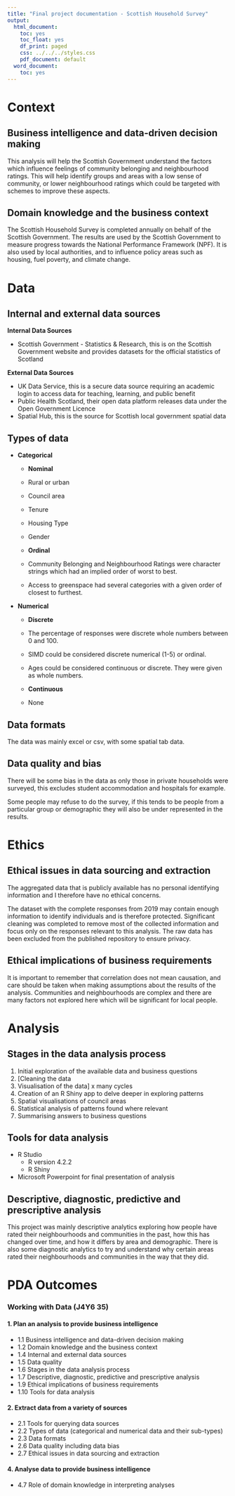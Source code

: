 ```yaml
---
title: "Final project documentation - Scottish Household Survey"
output:
  html_document:
    toc: yes
    toc_float: yes
    df_print: paged
    css: ../../../styles.css
    pdf_document: default
  word_document:
    toc: yes
---
```


# Context

## Business intelligence and data-driven decision making


This analysis will help the Scottish Government understand the factors which influence feelings of community belonging and neighbourhood ratings. This will help identify groups and areas with a low sense of community, or lower neighbourhood ratings which could be targeted with schemes to improve these aspects.

## Domain knowledge and the business context

The Scottish Household Survey is completed annually on behalf of the Scottish Government. The results are used by the Scottish Government to measure progress towards the National Performance Framework (NPF). It is also used by local authorities, and to influence policy areas such as housing, fuel poverty, and climate change.

# Data

## Internal and external data sources

**Internal Data Sources**

* Scottish Government - Statistics & Research, this is on the Scottish Government website and provides datasets for the official statistics of Scotland

**External Data Sources**

* UK Data Service, this is a secure data source requiring an academic login to access data for teaching, learning, and public benefit
* Public Health Scotland, their open data platform releases data under the Open Government Licence
* Spatial Hub, this is the source for Scottish local government spatial data

## Types of data

* **Categorical**  

  + **Nominal**  
  + Rural or urban   
  + Council area  
  + Tenure  
  + Housing Type  
  + Gender  

  + **Ordinal**  
  + Community Belonging and Neighbourhood Ratings were character strings which had an implied order of worst to best.  
  + Access to greenspace had several categories with a given order of closest to furthest.  

* **Numerical**  

  + **Discrete** 
  + The percentage of responses were discrete whole numbers between 0 and 100.  
  + SIMD could be considered discrete numerical (1-5) or ordinal.  
  + Ages could be considered continuous or discrete. They were given as whole numbers.  

  + **Continuous**  
  + None  

## Data formats

The data was mainly excel or csv, with some spatial tab data.

## Data quality and bias

There will be some bias in the data as only those in private households were surveyed, this excludes student accommodation and hospitals for example.

Some people may refuse to do the survey, if this tends to be people from a particular group or demographic they will also be under represented in the results.

# Ethics

## Ethical issues in data sourcing and extraction

The aggregated data that is publicly available has no personal identifying information and I therefore have no ethical concerns.

The dataset with the complete responses from 2019 may contain enough information to identify individuals and is therefore protected. Significant cleaning was completed to remove most of the collected information and focus only on the responses relevant to this analysis. The raw data has been excluded from the published repository to ensure privacy.

## Ethical implications of business requirements


It is important to remember that correlation does not mean causation, and care should be taken when making assumptions about the results of the analysis. Communities and neighbourhoods are complex and there are many factors not explored here which will be significant for local people.

# Analysis

## Stages in the data analysis process

1. Initial exploration of the available data and business questions
2. [Cleaning the data
3. Visualisation of the data] x many cycles
4. Creation of an R Shiny app to delve deeper in exploring patterns
5. Spatial visualisations of council areas
6. Statistical analysis of patterns found where relevant
7. Summarising answers to business questions

## Tools for data analysis

* R Studio  
  + R version 4.2.2  
  + R Shiny  

* Microsoft Powerpoint for final presentation of analysis

## Descriptive, diagnostic, predictive and prescriptive analysis

This project was mainly descriptive analytics exploring how people have rated their neighbourhoods and communities in the past, how this has changed over time, and how it differs by area and demographic.
There is also some diagnostic analytics to try and understand why certain areas rated their neighbourhoods and communities in the way that they did.

# PDA Outcomes

### Working with Data (J4Y6 35)

#### 1. Plan an analysis to provide business intelligence

-   1.1 Business intelligence and data-driven decision making
-   1.2 Domain knowledge and the business context
-   1.4 Internal and external data sources
-   1.5 Data quality
-   1.6 Stages in the data analysis process
-   1.7 Descriptive, diagnostic, predictive and prescriptive analysis
-   1.9 Ethical implications of business requirements
-   1.10 Tools for data analysis

#### 2. Extract data from a variety of sources

-   2.1 Tools for querying data sources
-   2.2 Types of data (categorical and numerical data and their sub-types)
-   2.3 Data formats
-   2.6 Data quality including data bias
-   2.7 Ethical issues in data sourcing and extraction

#### 4. Analyse data to provide business intelligence

-   4.7 Role of domain knowledge in interpreting analyses
